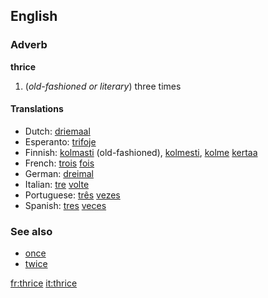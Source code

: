 ==English==
===Adverb===
'''thrice'''

# (''old-fashioned or literary'') three times

====Translations====
*Dutch: [[driemaal]]
*Esperanto: [[trifoje]]
*Finnish: [[kolmasti]] (old-fashioned), [[kolmesti]], [[kolme]] [[kerta]]a
*French: [[trois]] [[fois]]
*German: [[dreimal]]
*Italian: [[tre]] [[volte]]
*Portuguese: [[três]] [[vezes]]
*Spanish: [[tres]] [[veces]]

===See also===
*[[once]]
*[[twice]]

[[fr:thrice]]
[[it:thrice]]